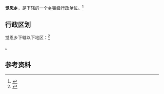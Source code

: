 {{中国乡级行政区|54/21/25/210/000}}

'''觉恩乡'''，是{{PRC admin/fullname|54/21/25/210/000|3}}下辖的一个[[乡镇|乡镇]]级行政单位。<ref>{{PRC admin/ref sgc|{{PRC admin/parent|54/21/25/210/000}}}}</ref>

== 行政区划 ==

觉恩乡下辖以下地区：<ref>{{PRC admin/ref sgc|54/21/25/210/000}}</ref>

{{PRC admin/children|54/21/25/210/000}}。

== 参考资料 ==

{{reflist}}

{{行政区划小作品}}
{{PRC admin/navcat|54/21/25/210/000}}